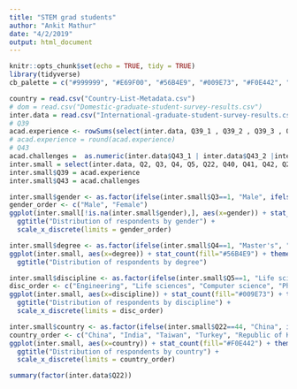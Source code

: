 ```yaml
---
title: "STEM grad students"
author: "Ankit Mathur"
date: "4/2/2019"
output: html_document
---
```


```r
knitr::opts_chunk$set(echo = TRUE, tidy = TRUE)
library(tidyverse)
cb_palette = c("#999999", "#E69F00", "#56B4E9", "#009E73", "#F0E442", "#0072B2", "#D55E00", "#CC79A7")
```

```r
country = read.csv("Country-List-Metadata.csv")
# dom = read.csv("Domestic-graduate-student-survey-results.csv")
inter.data = read.csv("International-graduate-student-survey-results.csv")
# Q39
acad.experience <- rowSums(select(inter.data, Q39_1 , Q39_2 , Q39_3 , Q39_4 , Q39_5 , Q39_6 , Q39_7), na.rm = FALSE, dims = 1)/7
# acad.experience = round(acad.experience)
# Q43
acad.challenges =  as.numeric(inter.data$Q43_1 | inter.data$Q43_2 |inter.data$Q43_3 |inter.data$Q43_4 |inter.data$Q43_5 |inter.data$Q43_7)
inter.small = select(inter.data, Q2, Q3, Q4, Q5, Q22, Q40, Q41, Q42, Q28)
inter.small$Q39 = acad.experience
inter.small$Q43 = acad.challenges
```

```r
inter.small$gender <- as.factor(ifelse(inter.small$Q3==1, "Male", ifelse(inter.small$Q3==2, "Female", NA)))
gender_order <- c("Male", "Female")
ggplot(inter.small[!is.na(inter.small$gender),], aes(x=gender)) + stat_count(fill="#E69F00") + theme_bw() +
  ggtitle("Distribution of respondents by gender") +
  scale_x_discrete(limits = gender_order)
```

```r
inter.small$degree <- as.factor(ifelse(inter.small$Q4==1, "Master's", "PhD"))
ggplot(inter.small, aes(x=degree)) + stat_count(fill="#56B4E9") + theme_bw() +
  ggtitle("Distribution of respondents by degree")
```

```r
inter.small$discipline <- as.factor(ifelse(inter.small$Q5==1, "Life sciences", ifelse(inter.small$Q5==2, "Physical sciences", ifelse(inter.small$Q5==3, "Engineering", ifelse(inter.small$Q5==4, "Mathematics", ifelse(inter.small$Q5==5, "Computer science", "Other"))))))
disc_order <- c("Engineering", "Life sciences", "Computer science", "Physical sciences", "Mathematics", "Other")
ggplot(inter.small, aes(x=discipline)) + stat_count(fill="#009E73") + theme_bw() +
  ggtitle("Distribution of respondents by discipline") +
  scale_x_discrete(limits = disc_order)
```

```r
inter.small$country <- as.factor(ifelse(inter.small$Q22==44, "China", ifelse(inter.small$Q22==91, "India", ifelse(inter.small$Q22==161, "Republic of Korea", ifelse(inter.small$Q22==190, "Taiwan", ifelse(inter.small$Q22==198, "Turkey", "Other"))))))
country_order <- c("China", "India", "Taiwan", "Turkey", "Republic of Korea", "Other")
ggplot(inter.small, aes(x=country)) + stat_count(fill="#F0E442") + theme_bw() +
  ggtitle("Distribution of respondents by country") +
  scale_x_discrete(limits = country_order)
```


```r
summary(factor(inter.data$Q22))
```




